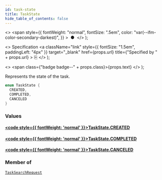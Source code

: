 ```yaml
---
id: task-state
title: TaskState
hide_table_of_contents: false
---
```


  <>
    <span
      style={{
        fontWeight: "normal",
        fontSize: ".5em",
        color: "var(--ifm-color-secondary-darkest)",
      }}
    >
      &nbsp;●&nbsp;
    </span>
  </>
);

  <>
    Specification
    <a
      className="link"
      style={{ fontSize: "1.5em", paddingLeft: "4px" }}
      target="_blank"
      href={props.url}
      title={"Specified by " + props.url}
    >
      ⎘
    </a>
  </>
);

  <>
    <span class={"badge badge--" + props.class}>{props.text}</span>
  </>
);

Represents the state of the task.

```java
enum TaskState {
  CREATED,
  COMPLETED,
  CANCELED
}
```

### Values

#### [<code style={{ fontWeight: 'normal' }}>TaskState.<b>CREATED</b></code>](#)

>

#### [<code style={{ fontWeight: 'normal' }}>TaskState.<b>COMPLETED</b></code>](#)

>

#### [<code style={{ fontWeight: 'normal' }}>TaskState.<b>CANCELED</b></code>](#)

>

### Member of

[`TaskSearchRequest`](../requests/task-search-request.mdx) <Badge class="secondary" text="object"/><Bullet />
